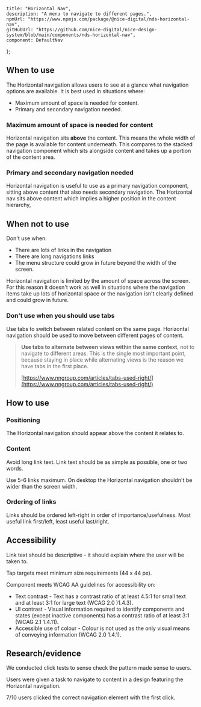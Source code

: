 
	title: "Horizontal Nav",
	description: "A menu to navigate to different pages.",
	npmUrl: "https://www.npmjs.com/package/@nice-digital/nds-horizontal-nav",
	gitHubUrl: "https://github.com/nice-digital/nice-design-system/blob/main/components/nds-horizontal-nav",
	component: DefaultNav
};

## When to use

The Horizontal navigation allows users to see at a glance what navigation options are available. It is best used in situations where:

-   Maximum amount of space is needed for content.
-   Primary and secondary navigation needed.

### Maximum amount of space is needed for content

Horizontal navigation sits **above** the content. This means the whole width of the page is available for content underneath. This compares to the stacked navigation component which sits alongside content and takes up a portion of the content area.

### Primary and secondary navigation needed

Horizontal navigation is useful to use as a primary navigation component, sitting above content that also needs secondary navigation. The Horizontal nav sits above content which implies a higher position in the content hierarchy,

## When not to use

Don't use when:

-   There are lots of links in the navigation
-   There are long navigations links
-   The menu structure could grow in future beyond the width of the screen.

Horizontal navigation is limited by the amount of space across the screen. For this reason it doesn't work as well in situations where the navigation items take up lots of horizontal space or the navigation isn't clearly defined and could grow in future.

### Don't use when you should use tabs

Use tabs to switch between related content on the same page. Horizontal navigation should be used to move between different pages of content.

> **Use tabs to alternate between views within the same context**, not to navigate to different areas. This is the single most important point, because staying in place while alternating views is the reason we have tabs in the first place.
>
> [https://www.nngroup.com/articles/tabs-used-right/](https://www.nngroup.com/articles/tabs-used-right/)

## How to use

### Positioning

<Screenshot image="horizontal-nav-1.png" alt="Screenshot of the horizontal nav component" />

The Horizontal navigation should appear above the content it relates to.

### Content

Avoid long link text. Link text should be as simple as possible, one or two words.

Use 5-6 links maximum. On desktop the Horizontal navigation shouldn't be wider than the screen width.

### Ordering of links

Links should be ordered left-right in order of importance/usefulness. Most useful link first/left, least useful last/right.

## Accessibility

Link text should be descriptive - it should explain where the user will be taken to.

Tap targets meet minimum size requirements (44 x 44 px).

Component meets WCAG AA guidelines for accessibility on:

- Text contrast - Text has a contrast ratio of at least 4.5:1 for small text and at least 3:1 for large text (WCAG 2.0 )1.4.3).
- UI contrast - Visual information required to identify components and states (except inactive components) has a contrast ratio of at least 3:1 (WCAG 2.1 1.4.11).
- Accessible use of colour - Colour is not used as the only visual means of conveying information (WCAG 2.0 1.4.1).

## Research/evidence

We conducted click tests to sense check the pattern made sense to users.

Users were given a task to navigate to content in a design featuring the Horizontal navigation.

7/10 users clicked the correct navigation element with the first click.

